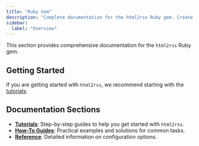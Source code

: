 ```yaml
---
title: "Ruby Gem"
description: "Complete documentation for the html2rss Ruby gem. Create custom RSS feeds programmatically with full control over scraping and feed generation."
sidebar:
  label: "Overview"
---
```


This section provides comprehensive documentation for the `html2rss` Ruby gem.

## Getting Started

If you are getting started with `html2rss`, we recommend starting with the [tutorials](/ruby-gem/tutorials).

## Documentation Sections

- **[Tutorials](/ruby-gem/tutorials)**: Step-by-step guides to help you get started with `html2rss`.
- **[How-To Guides](/ruby-gem/how-to)**: Practical examples and solutions for common tasks.
- **[Reference](/ruby-gem/reference)**: Detailed information on configuration options.
